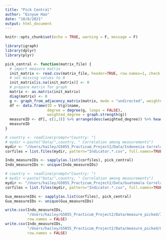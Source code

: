 ```yaml
---
title: "Pick Central"
author: "Qinyue Hao"
date: "10/8/2021"
output: html_document
---
```


```r
knitr::opts_chunk$set(echo = TRUE, warning = F, message = F)
```

```r
library(igraph)
library(dplyr)
library(plyr)
```

```r
pick_central <- function(matrix_file) {
  # import measure matrix
  init_matrix <- read.csv(matrix_file, header=TRUE, row.names=1, check.names=FALSE, na.strings = "")
  # set missing values to 0
  init_matrix[is.na(init_matrix)] <- 0
  # prepare matrix for graph
  matrix <- as.matrix(init_matrix) 
  diag(matrix) <- 0
  g <- graph_from_adjacency_matrix(matrix, mode = "undirected", weighted = TRUE)
  df <- data.frame(ID = V(g)$name,
                   degree = degree(g, loops = FALSE),
                   weighted_degree = graph.strength(g))
  measureID <- df[, c(1,3)] %>% arrange(desc(weighted_degree)) %>% head(1)[1]
  measureID
}
```

```r
# country <- readline(prompt="Country: ")
# mydir <-paste("Data/",country, " Correlation among measurements")
mydir <- "/Users/hailey/G5055_Practicum_Project2/Data/Indonesia Correlation among measurements"
corfiles = list.files(mydir, pattern="Indicator.*.csv", full.names=TRUE)
```


```r
Indo_measureIDs <- sapply(as.list(corfiles), pick_central)
Indo_measureIDs <- unique(Indo_measureIDs)
```


```r
# country <- readline(prompt="Country: ")
# mydir <-paste("Data/",country, " Correlation among measurements")
mydir <- "/Users/hailey/G5055_Practicum_Project2/Data/Guatemala Correlation among measurements"
corfiles = list.files(mydir, pattern="Indicator.*.csv", full.names=TRUE)
```


```r
Gua_measureIDs <- sapply(as.list(corfiles), pick_central)
Gua_measureIDs <- unique(Gua_measureIDs)
```

```r
write.csv(Indo_measureIDs, 
          "/Users/hailey/G5055_Practicum_Project2/Data/measure_picked/Indo_measureIDs.csv", 
          row.names = FALSE)
write.csv(Indo_measureIDs, 
          "/Users/hailey/G5055_Practicum_Project2/Data/measure_picked/Gua_measureIDs.csv", 
          row.names = FALSE)
```

